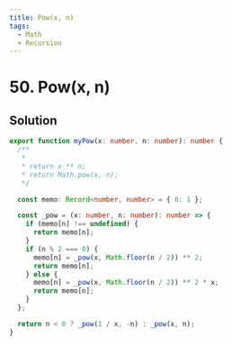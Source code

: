 ```yaml
---
title: Pow(x, n)
tags:
  - Math
  - Recursion
---
```


# 50. Pow(x, n)

<Badges>
  <LevelBadge level="medium" />
  <TopicBadge name="Math" slug="math" />
  <TopicBadge name="Recursion" slug="recursion" />
</Badges>

## Solution

```typescript filename="solution.ts" copy
export function myPow(x: number, n: number): number {
  /**
   *
   * return x ** n;
   * return Math.pow(x, n);
   */

  const memo: Record<number, number> = { 0: 1 };

  const _pow = (x: number, n: number): number => {
    if (memo[n] !== undefined) {
      return memo[n];
    }
    if (n % 2 === 0) {
      memo[n] = _pow(x, Math.floor(n / 2)) ** 2;
      return memo[n];
    } else {
      memo[n] = _pow(x, Math.floor(n / 2)) ** 2 * x;
      return memo[n];
    }
  };

  return n < 0 ? _pow(1 / x, -n) : _pow(x, n);
}
```

<ProblemLink codingSite="leetcode" href="https://leetcode.com/problems/powx-n" title="Pow(x, n)" />
